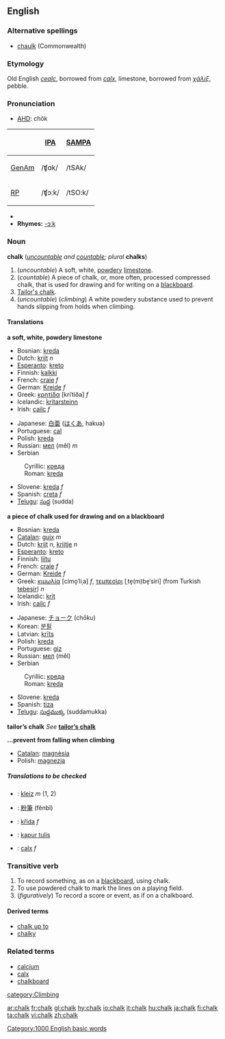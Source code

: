 {{wikipedia}}
==English==

===Alternative spellings===
*[[chaulk]] (Commonwealth)

===Etymology===
Old English ''[[cealc]]'', borrowed from {{L.}} ''[[calx#Latin|calx]]'', limestone, borrowed from {{Gr.}} ''[[χάλιξ]]'', pebble.

===Pronunciation===
*[[w:AHD|AHD]]: chôk

{| border=1 cellpadding=5
! !! [[w:International Phonetic Alphabet|IPA]] !! [[w:SAMPA|SAMPA]]
|-
! [[GenAm]]
| /ʧɑk/ || /tSAk/
|-
! [[RP]]
| /ʧɔːk/ || /tSO:k/
|}
*{{audio|en-us-chalk.ogg|Audio (US)}}
*'''Rhymes:''' [[Rhymes:English:-ɔːk|-ɔːk]]

===Noun===
'''chalk''' (''[[uncountable]] and [[countable]]; plural'' '''chalks''')

#(''uncountable'') A soft, white, [[powdery]] [[limestone]].
#(''countable'') A piece of chalk, or, more often, processed compressed chalk, that is used for drawing and for writing on a [[blackboard]].
#[[Tailor's chalk]].
#(''uncountable'') (''climbing'') A white powdery substance used to prevent hands slipping from holds when climbing.<!--Isn't this the same as the first def?-->

====Translations====
'''a soft, white, powdery limestone'''
{{top}}
*Bosnian: [[kreda#Bosnian|kreda]] {{f}}
*Dutch: [[krijt]] ''n''
*[[Esperanto]]: [[kreto]]
*Finnish: [[kalkki]]
*French: [[craie]] ''f''
*German: [[Kreide]] ''f''
*Greek: [[κρητίδα]] [kriˈtiða] ''f''
*Icelandic: [[krítarsteinn]]
*Irish: [[cailc]] ''f''
{{mid}}
*Japanese: [[白亜]] ([[はくあ]], hakua)
*Portuguese: [[cal]]
*Polish: [[kreda]] {{f}}
*Russian: [[мел]] (měl) ''m''
*Serbian
:Cyrillic: [[креда#Serbian|креда]] {{f}}
:Roman: [[kreda#Serbian|kreda]] {{f}}
*Slovene: [[kreda]] ''f''
*Spanish: [[creta]] ''f''
*[[Telugu]]: [[సుద్ద]] (sudda)
{{bottom}}

'''a piece of chalk used for drawing and on a blackboard'''
{{top}}
*Bosnian: [[kreda#Bosnian|kreda]] {{f}}
*[[Catalan]]: [[guix]] ''m''
*Dutch: [[krijt]] ''n'', [[krijtje]] ''n''
*[[Esperanto]]: [[kreto]]
*Finnish: [[liitu]]
*French: [[craie]] ''f''
*German: [[Kreide]] ''f''
*Greek: [[κιμωλία]] [cimo̞ˈliˌa] ''f'', [[τεμπεσίρι]] [ˌte̞(m)be̞ˈsiri] (from Turkish [[tebeşir]]) ''n''
*Icelandic: [[krít]]
*Irish: [[cailc]] ''f''
{{mid}}
*Japanese: [[チョーク]] (chōku)
*Korean: [[분필]]
*Latvian: [[krīts]] {{m}}
*Polish: [[kreda]] {{f}}
*Portuguese: [[giz]]
*Russian: [[мел]] (měl) {{m}}
*Serbian
:Cyrillic: [[креда#Serbian|креда]] {{f}}
:Roman: [[kreda#Serbian|kreda]] {{f}}
*Slovene: [[kreda#Slovene|kreda]] {{f}}
*Spanish: [[tiza]] {{f}}
*[[Telugu]]: [[సుద్దముక్క]] (suddamukka)
{{bottom}}

'''tailor’s chalk'''
''See'' '''[[tailor's chalk|tailor’s chalk]]'''

'''...prevent from falling when climbing'''
*[[Catalan]]: [[magnèsia]]
*Polish: [[magnezja]] {{f}}

=====Translations to be checked=====
<!--Remove this section once all of the translations below have been moved into the tables above.-->
{{checktrans}}

*{{ttbc|Breton}}: [[kleiz]] ''m'' (1, 2)
*{{ttbc|Chinese}}: [[粉筆]] (fěnbǐ)
*{{ttbc|Czech}}: [[křída]] ''f''
*{{ttbc|Indonesian}}: [[kapur tulis]]
*{{ttbc|Latin}}: [[calx#Latin|calx]] ''f''

===Transitive verb===
{{en-verb}}

#To record something, as on a [[blackboard]], using chalk.
#To use powdered chalk to mark the lines on a playing field.
#(''figuratively'') To record a score or event, as if on a chalkboard.

====Derived terms====
*[[chalk up to]]
*[[chalky]]

===Related terms===
*[[calcium]]
*[[calx]]
*[[chalkboard]]

[[category:Climbing]]
[[Category:1000 English basic words]]

[[ar:chalk]]
[[fr:chalk]]
[[gl:chalk]]
[[hy:chalk]]
[[io:chalk]]
[[it:chalk]]
[[hu:chalk]]
[[ja:chalk]]
[[fi:chalk]]
[[ta:chalk]]
[[vi:chalk]]
[[zh:chalk]]